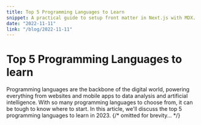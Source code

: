```yaml
---
title: Top 5 Programming Languages to Learn
snippet: A practical guide to setup front matter in Next.js with MDX.
date: "2022-11-11"
link: "/blog/2022-11-11"
---
```


# Top 5 Programming Languages to learn

Programming languages are the backbone of the digital world, powering everything from websites and mobile apps to data analysis and artificial intelligence. With so many programming languages to choose from, it can be tough to know where to start. In this article, we'll discuss the top 5 programming languages to learn in 2023.
{/* omitted for brevity... */}